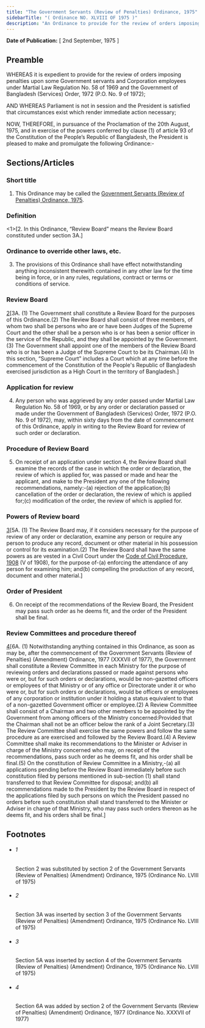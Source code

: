 ```yaml
---
title: "The Government Servants (Review of Penalties) Ordinance, 1975"
sidebarTitle: "( Ordinance NO. XLVIII OF 1975 )"
description: "An Ordinance to provide for the review of orders imposing penalties upon some Government servants and Corporation employees under certain laws."
---
```


**Date of Publication:** [ 2nd September, 1975 ]

## Preamble

WHEREAS it is expedient to provide for the review of orders imposing penalties upon some Government servants and Corporation employees under Martial Law Regulation No. 58 of 1969 and the Government of Bangladesh (Services) Order, 1972 (P.O. No. 9 of 1972);

AND WHEREAS Parliament is not in session and the President is satisfied that circumstances exist which render immediate action necessary;

NOW, THEREFORE, in pursuance of the Proclamation of the 20th August, 1975, and in exercise of the powers conferred by clause (1) of article 93 of the Constitution of the People’s Republic of Bangladesh, the President is pleased to make and promulgate the following Ordinance:-

## Sections/Articles

### Short title

1. This Ordinance may be called the [Government Servants (Review of Penalties) Ordinance, 1975](/act-503.html "Government Servants (Review of Penalties) Ordinance, 1975").

### Definition

<1>[2. In this Ordinance, “Review Board” means the Review Board constituted under section 3A.]

### Ordinance to override other laws, etc.

3. The provisions of this Ordinance shall have effect notwithstanding anything inconsistent therewith contained in any other law for the time being in force, or in any rules, regulations, contract or terms or conditions of service.

### Review Board

[2](1)[3A. (1) The Government shall constitute a Review Board for the purposes of this Ordinance.(2) The Review Board shall consist of three members, of whom two shall be persons who are or have been Judges of the Supreme Court and the other shall be a person who is or has been a senior officer in the service of the Republic, and they shall be appointed by the Government.(3) The Government shall appoint one of the members of the Review Board who is or has been a Judge of the Supreme Court to be its Chairman.(4) In this section, “Supreme Court” includes a Court which at any time before the commencement of the Constitution of the People's Republic of Bangladesh exercised jurisdiction as a High Court in the territory of Bangladesh.]

### Application for review

4. Any person who was aggrieved by any order passed under Martial Law Regulation No. 58 of 1969, or by any order or declaration passed or made under the Government of Bangladesh (Services) Order, 1972 (P.O. No. 9 of 1972), may, within sixty days from the date of commencement of this Ordinance, apply in writing to the Review Board for review of such order or declaration.

### Procedure of Review Board

5. On receipt of an application under section 4, the Review Board shall examine the records of the case in which the order or declaration, the review of which is applied for, was passed or made and hear the applicant, and make to the President any one of the following recommendations, namely:-(a) rejection of the application;(b) cancellation of the order or declaration, the review of which is applied for;(c) modification of the order, the review of which is applied for.

### Powers of Review board

[3](1)[5A. (1) The Review Board may, if it considers necessary for the purpose of review of any order or declaration, examine any person or require any person to produce any record, document or other material in his possession or control for its examination.(2) The Review Board shall have the same powers as are vested in a Civil Court under the [Code of Civil Procedure, 1908](/act-86.html "Code of Civil Procedure, 1908") (V of 1908), for the purpose of-(a) enforcing the attendance of any person for examining him; and(b) compelling the production of any record, document and other material.]

### Order of President

6. On receipt of the recommendations of the Review Board, the President may pass such order as he deems fit, and the order of the President shall be final.

### Review Committees and procedure thereof

[4](1)[6A. (1) Notwithstanding anything contained in this Ordinance, as soon as may be, after the commencement of the Government Servants (Review of Penalties) (Amendment) Ordinance, 1977 (XXXVII of 1977), the Government shall constitute a Review Committee in each Ministry for the purpose of reviewing orders and declarations passed or made against persons who were or, but for such orders or declarations, would be non-gazetted officers or employees of that Ministry or of any office or Directorate under it or who were or, but for such orders or declarations, would be officers or employees of any corporation or institution under it holding a status equivalent to that of a non-gazetted Government officer or employee.(2) A Review Committee shall consist of a Chairman and two other members to be appointed by the Government from among officers of the Ministry concerned:Provided that the Chairman shall not be an officer below the rank of a Joint Secretary.(3) The Review Committee shall exercise the same powers and follow the same procedure as are exercised and followed by the Review Board.(4) A Review Committee shall make its recommendations to the Minister or Adviser in charge of the Ministry concerned who may, on receipt of the recommendations, pass such order as he deems fit, and his order shall be final.(5) On the constitution of Review Committee in a Ministry,-(a) all applications pending before the Review Board immediately before such constitution filed by persons mentioned in sub-section (1) shall stand transferred to that Review Committee for disposal; and(b) all recommendations made to the President by the Review Board in respect of the applications filed by such persons on which the President passed no orders before such constitution shall stand transferred to the Minister or Adviser in charge of that Ministry, who may pass such orders thereon as he deems fit, and his orders shall be final.]

## Footnotes

- ###### 1

  Section 2 was substituted by section 2 of the Government Servants (Review of Penalties) (Amendment) Ordinance, 1975 (Ordinance No. LVIII of 1975)

- ###### 2

  Section 3A was inserted by section 3 of the Government Servants (Review of Penalties) (Amendment) Ordinance, 1975 (Ordinance No. LVIII of 1975)

- ###### 3

  Section 5A was inserted by section 4 of the Government Servants (Review of Penalties) (Amendment) Ordinance, 1975 (Ordinance No. LVIII of 1975)

- ###### 4

  Section 6A was added by section 2 of the Government Servants (Review of Penalties) (Amendment) Ordinance, 1977 (Ordinance No. XXXVII of 1977)
